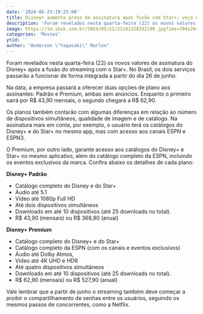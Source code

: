 ```yaml
---
date: '2024-05-23:19:25:00'
title: Disney+ aumenta preço da assinatura após fusão com Star+; veja os novos valores
description: 'Foram revelados nesta quarta-feira (22) os novos valores de assinatura do Disney+ após a fusão do streaming com o Star+. No Brasil, os dois serviços passarão a funcionar de forma integrada a partir do dia 26 de junho.'
image: https://tm.ibxk.com.br/2024/05/22/22141328332190.jpg?ims=704x264
categories: 'Movies'
ytid: ''
author: "Anderson \"Yagasaki\" Marlon"
---
```


Foram revelados nesta quarta-feira (22) os novos valores de assinatura do Disney+ após a fusão do streaming com o Star+. No Brasil, os dois serviços passarão a funcionar de forma integrada a partir do dia 26 de junho.

Na data, a empresa passará a oferecer duas opções de plano aos assinantes: Padrão e Premium, ambas sem anúncios. Enquanto o primeiro sairá por R$ 43,90 mensais, o segundo chegará a R$ 62,90.

Os planos também contarão com algumas diferenças em relação ao número de dispositivos simultâneos, qualidade de imagem e de catálogo. Na assinatura mais em conta, por exemplo, o usuário terá os catálogos do Disney+ e do Star+ no mesmo app, mas com acesso aos canais ESPN e ESPN3.

O Premium, por outro lado, garante acesso aos catálogos do Disney+ e Star+ no mesmo aplicativo, além do catálogo completo da ESPN, incluindo os eventos exclusivos da marca. Confira abaixo os detalhes de cada plano:

**Disney+ Padrão**
- Catálogo completo do Disney e do Star+
- Áudio até 5.1
- Vídeo até 1080p Full HD
- Até dois dispositivos simultâneos
- Downloads em até 10 dispositivos (até 25 downloads no total).
- R$ 43,90 (mensais) ou R$ 368,90 (anual)

**Disney+ Premium**
- Catálogo completo do Disney+ e do Star+
- Catálogo completo da ESPN (com os canais e eventos exclusivos)
- Áudio até Dolby Atmos,
- Vídeo até 4K UHD e HDR
- Até quatro dispositivos simultâneos
- Downloads em até 10 dispositivos (até 25 downloads no total).
- R$ 62,90 (mensais) ou R$ 527,90 (anual)

Vale lembrar que a partir de junho o streaming também deve começar a proibir o compartilhamento de senhas entre os usuários, seguindo os mesmos passos de concorrentes, como a Netflix.

